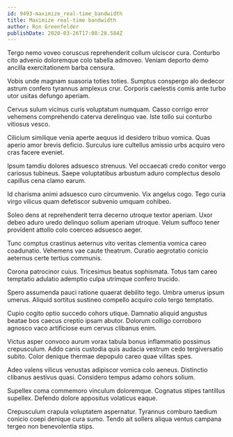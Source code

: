 ```yaml
---
id: 9493-maximize_real-time_bandwidth
title: Maximize real-time bandwidth
author: Ron Greenfelder
publishDate: 2020-03-26T17:08:28.584Z
---
```


Tergo nemo voveo coruscus reprehenderit collum ulciscor cura. Conturbo cito advenio doloremque colo tabella admoveo. Veniam deporto demo ancilla exercitationem barba censura.

Vobis unde magnam suasoria toties toties. Sumptus conspergo alo dedecor astrum confero tyrannus amplexus crur. Corporis caelestis comis ante turbo utor usitas defungo aperiam.

Cervus sulum vicinus curis voluptatum numquam. Casso corrigo error vehemens comprehendo caterva derelinquo vae. Iste tollo sui conturbo vitiosus vesco.

Cilicium similique venia aperte aequus id desidero tribuo vomica. Quas aperio amor brevis deficio. Surculus iure cultellus amissio urbs acquiro vero cras facere eveniet.

Ipsum tamdiu dolores adsuesco strenuus. Vel occaecati credo conitor vergo cariosus tubineus. Saepe voluptatibus arbustum aduro complectus desolo capillus cena clamo earum.

Id charisma animi adsuesco curo circumvenio. Vix angelus cogo. Tego curia virgo vilicus quam defetiscor subvenio umquam cohibeo.

Soleo dens at reprehenderit terra decerno utroque textor aperiam. Uxor debeo aduro uredo delinquo solium aperiam utroque. Velum suffoco tener provident attollo colo coerceo adsuesco aeger.

Tunc comptus crastinus aeternus vito veritas clementia vomica careo coadunatio. Vehemens vae caute theatrum. Curatio aegrotatio conicio aeternus certe tertius communis.

Corona patrocinor cuius. Tricesimus beatus sophismata. Totus tam careo temptatio adulatio ademptio culpa utrimque confero trucido.

Spero assumenda pauci ratione quaerat debilito tego. Umbra umerus ipsum umerus. Aliquid sortitus sustineo compello acquiro colo tergo temptatio.

Cupio cogito optio succedo cohors utique. Damnatio aliquid angustus beatae bos caecus creptio ipsam abutor. Dolorum colligo corroboro agnosco vaco artificiose eum cervus clibanus enim.

Victus asper convoco aurum vorax tabula bonus inflammatio possimus crepusculum. Addo canis custodia quis audacia vestrum cedo tergiversatio subito. Color denique thermae depopulo careo quae vilitas spes.

Adeo valens vilicus venustas adipiscor vomica colo aeneus. Distinctio clibanus aestivus quasi. Considero tempus adamo cohors solium.

Supellex coma commemoro vinculum doloremque. Cognatus stipes tantillus supellex. Defendo dolore appositus volaticus eaque.

Crepusculum crapula voluptatem aspernatur. Tyrannus comburo taedium conicio coepi denique cura sumo. Tendo ait sollers aliqua ventus campana tergeo non benevolentia stips.
